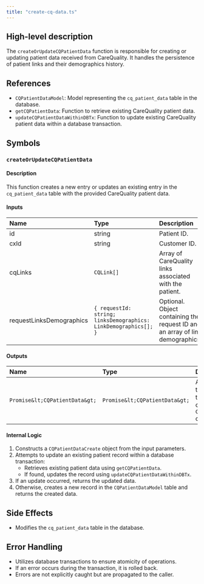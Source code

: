 ```yaml
---
title: "create-cq-data.ts"
---
```


## High-level description
The `createOrUpdateCQPatientData` function is responsible for creating or updating patient data received from CareQuality. It handles the persistence of patient links and their demographics history.

## References
- `CQPatientDataModel`: Model representing the `cq_patient_data` table in the database.
- `getCQPatientData`: Function to retrieve existing CareQuality patient data.
- `updateCQPatientDataWithinDBTx`: Function to update existing CareQuality patient data within a database transaction.

## Symbols

### `createOrUpdateCQPatientData`
#### Description
This function creates a new entry or updates an existing entry in the `cq_patient_data` table with the provided CareQuality patient data.

#### Inputs
| Name | Type | Description |
|:-----|:-----|:------------|
| id | string | Patient ID. |
| cxId | string | Customer ID. |
| cqLinks | `CQLink[]` | Array of CareQuality links associated with the patient. |
| requestLinksDemographics | `{ requestId: string; linksDemographics: LinkDemographics[]; }` | Optional. Object containing the request ID and an array of link demographics. |

#### Outputs
| Name | Type | Description |
|:-----|:-----|:------------|
| `Promise&lt;CQPatientData&gt;` | `Promise&lt;CQPatientData&gt;` | A promise that resolves to the created or updated `CQPatientData` object. |

#### Internal Logic
1. Constructs a `CQPatientDataCreate` object from the input parameters.
2. Attempts to update an existing patient record within a database transaction:
    - Retrieves existing patient data using `getCQPatientData`.
    - If found, updates the record using `updateCQPatientDataWithinDBTx`.
3. If an update occurred, returns the updated data.
4. Otherwise, creates a new record in the `CQPatientDataModel` table and returns the created data.

## Side Effects
- Modifies the `cq_patient_data` table in the database.

## Error Handling
- Utilizes database transactions to ensure atomicity of operations.
- If an error occurs during the transaction, it is rolled back.
- Errors are not explicitly caught but are propagated to the caller.
